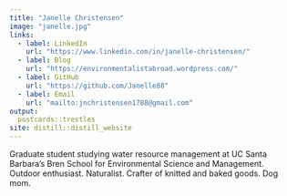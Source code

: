 ```yaml
---
title: "Janelle Christensen"
image: "janelle.jpg"
links:
  - label: LinkedIn
    url: "https://www.linkedin.com/in/janelle-christensen/"
  - label: Blog
    url: "https://environmentalistabroad.wordpress.com/"
  - label: GitHub
    url: "https://github.com/Janelle88"
  - label: Email
    url: "mailto:jnchristensen1788@gmail.com"
output:
  postcards::trestles
site: distill::distill_website
---
```

 
Graduate student studying water resource management at UC Santa Barbara's Bren School for Environmental Science and Management. Outdoor enthusiast. Naturalist. Crafter of knitted and baked goods. Dog mom.
